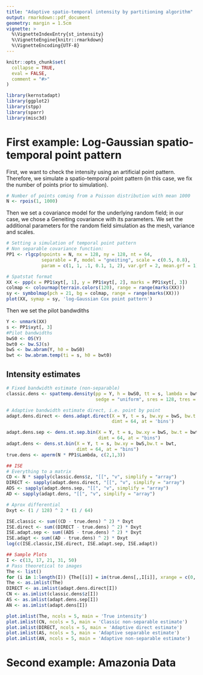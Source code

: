 ```yaml
---
title: "Adaptive spatio-temporal intensity by partitioning algorithm"
output: rmarkdown::pdf_document
geometry: margin = 1.5cm
vignette: >
  %\VignetteIndexEntry{st_intensity}
  %\VignetteEngine{knitr::rmarkdown}
  %\VignetteEncoding{UTF-8}
---
```


```r
knitr::opts_chunk$set(
  collapse = TRUE,
  eval = FALSE,
  comment = "#>"
)
```

```r
library(kernstadapt)
library(ggplot2)
library(stpp)
library(sparr)
library(misc3d)
```

# First example: Log-Gaussian spatio-temporal point pattern

First, we want to check the intensity using an artificial point pattern. Therefore, we simulate a spatio-temporal point pattern (in this case, we fix the number of points prior to simulation).

```r
# Number of points coming from a Poisson distribution with mean 1000
N <- rpois(1, 1000)
```

Then we set a covariance model for the underlying random field; in our case, we chose a Geneiting covariance with its parameters. We set the additional parameters for the random field simulation as the mesh, variance and scales.

```r
# Setting a simulation of temporal point pattern 
# Non separable covariance function: 
PP1 <- rlgcp(npoints = N, nx = 128, ny = 128, nt = 64,
             separable = F, model = "gneiting", scale = c(0.5, 0.8),
             param = c(1, 1, .1, 0.1, 1, 2), var.grf = 2, mean.grf = 1)

# Spatstat format
XX <- ppp(x = PP1$xyt[, 1], y = PP1$xyt[, 2], marks = PP1$xyt[, 3])
colmap <- colourmap(terrain.colors(120), range = range(marks(XX)))
sy <- symbolmap(pch = 21, bg = colmap, range = range(marks(XX)))
plot(XX, symap = sy, 'log-Gaussian Cox point pattern')
```

Then we set the pilot bandwdiths

```r
Y <- unmark(XX)
s <- PP1$xyt[, 3]
#Pilot bandwidths
bwS0 <- OS(Y)
bwt0 <- bw.SJ(s)
bwS <- bw.abram(Y, h0 = bwS0)
bwt <- bw.abram.temp(ti = s, h0 = bwt0)
```

## Intensity estimates

```r
# Fixed bandwidth estimate (non-separable)
classic.dens <- spattemp.density(pp = Y, h = bwS0, tt = s, lambda = bwt0,
                                 sedge = "uniform", sres = 128, tres = 64)

# Adaptive bandwidth estimate direct, i.e. point by point 
adapt.dens.direct <- dens.adapt.direct(X = Y, t = s, bw.xy = bwS, bw.t = bwt, 
                                       dimt = 64, at = 'bins')

adapt.dens.sep <- dens.st.sep.bin(X = Y, t = s, bw.xy = bwS, bw.t = bwt, 
                                  dimt = 64, at = "bins")
adapt.dens <- dens.st.bin(X = Y, t = s, bw.xy = bwS,bw.t = bwt, 
                          dimt = 64, at = "bins")
true.dens <- aperm(N * PP1$Lambda, c(2,1,3))

## ISE
# Everything to a matrix
CD <- N * sapply(classic.dens$z, "[[", "v", simplify = "array")
DIRECT <- sapply(adapt.dens.direct, "[[", "v", simplify = "array")
ADS <- sapply(adapt.dens.sep, "[[", "v", simplify = "array")
AD <- sapply(adapt.dens, "[[", "v", simplify = "array")

# Aprox differential
Dxyt <- (1 / 128) ^ 2 * (1 / 64)

ISE.classic <- sum((CD - true.dens) ^ 2) * Dxyt
ISE.direct <- sum((DIRECT - true.dens) ^ 2) * Dxyt
ISE.adapt.sep <- sum((ADS - true.dens) ^ 2) * Dxyt
ISE.adapt <- sum((AD - true.dens) ^ 2) * Dxyt
log(c(ISE.classic,ISE.direct, ISE.adapt.sep, ISE.adapt))
```

```r
## Sample Plots
I <- c(13, 17, 21, 31, 50)
# Pass theoretical to images
The <- list()
for (i in 1:length(I)) {The[[i]] = im(true.dens[,,I[i]], xrange = c(0, 1), yrange = c(0, 1))}
The <- as.imlist(The)
DIRECT <- as.imlist(adapt.dens.direct[I])
CN <- as.imlist(classic.dens$z[I])
AS <- as.imlist(adapt.dens.sep[I])
AN <- as.imlist(adapt.dens[I])

plot.imlist(The, ncols = 5, main = 'True intensity')
plot.imlist(CN, ncols = 5, main = 'Classic non-separable estimate')
plot.imlist(DIRECT, ncols = 5, main = 'Adaptive direct estimate')
plot.imlist(AS, ncols = 5, main = 'Adaptive separable estimate')
plot.imlist(AN, ncols = 5, main = 'Adaptive non-separable estimate')
```

# Second example: Amazonia Data
